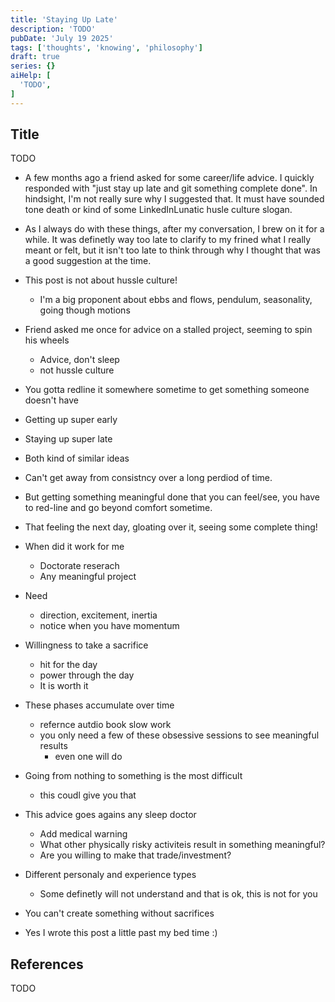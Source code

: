 ```yaml
---
title: 'Staying Up Late'
description: 'TODO'
pubDate: 'July 19 2025'
tags: ['thoughts', 'knowing', 'philosophy']
draft: true
series: {}
aiHelp: [
  'TODO',
]
---
```


## Title

TODO

- A few months ago a friend asked for some career/life advice. I quickly
  responded with "just stay up late and git something complete done".
  In hindsight, I'm not really sure why I suggested that. It must have
  sounded tone death or kind of some LinkedInLunatic husle culture
  slogan.
- As I always do with these things, after my conversation, I brew on it for a
  while. It was definetly way too late to clarify to my frined what I really meant
  or felt, but it isn't too late to think through why I thought that
  was a good suggestion at the time.

- This post is not about hussle culture!
  - I'm a big proponent about ebbs and flows, pendulum, seasonality, going though motions
- Friend asked me once for advice on a stalled project, seeming to spin his wheels
  - Advice, don't sleep
  - not hussle culture
- You gotta redline it somewhere sometime to get something someone doesn't have
- Getting up super early
- Staying up super late
- Both kind of similar ideas
- Can't get away from consistncy over a long perdiod of time.
- But getting something meaningful done that you can feel/see, you have to
  red-line and go beyond comfort sometime.
- That feeling the next day, gloating over it, seeing some complete thing!
- When did it work for me
  - Doctorate reserach
  - Any meaningful project
- Need
  - direction, excitement, inertia
  - notice when you have momentum
- Willingness to take a sacrifice
  - hit for the day
  - power through the day
  - It is worth it
- These phases accumulate over time
  - refernce autdio book slow work
  - you only need a few of these obsessive sessions to see meaningful results
    - even one will do
- Going from nothing to something is the most difficult
  - this coudl give you that
- This advice goes agains any sleep doctor
  - Add medical warning
  - What other physically risky activiteis result in something meaningful?
  - Are you willing to make that trade/investment?
- Different personaly and experience types
  - Some definetly will not understand and that is ok, this is not for you
- You can't create something without sacrifices
- Yes I wrote this post a little past my bed time :)


## References

TODO

